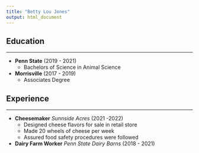 ```yaml
---
title: "Betty Lou Jones" 
output: html_document
---
```


## Education

----

* **Penn State** (2019 - 2021)
  + Bachelors of Science in Animal Science 
* **Morrisville** (2017 - 2019)
  + Associates Degree 
  
## Experience 

----

* **Cheesemaker** *Sunnside Acres* (2021 -2022) 
  + Designed cheese flavors for sale in retail store
  + Made 20 wheels of cheese per week 
  + Assured food safety procedures were followed 

* **Dairy Farm Worker** *Penn State Dairy Barns* (2018 - 2021)


  
